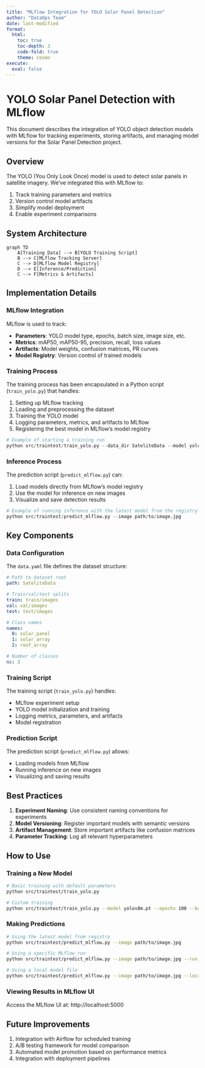 ```yaml
---
title: "MLflow Integration for YOLO Solar Panel Detection"
author: "DataOps Team"
date: last-modified
format:
  html:
    toc: true
    toc-depth: 3
    code-fold: true
    theme: cosmo
execute:
  eval: false
---
```


# YOLO Solar Panel Detection with MLflow

This document describes the integration of YOLO object detection models with MLflow for tracking experiments, storing artifacts, and managing model versions for the Solar Panel Detection project.

## Overview

The YOLO (You Only Look Once) model is used to detect solar panels in satellite imagery. We've integrated this with MLflow to:

1. Track training parameters and metrics
2. Version control model artifacts
3. Simplify model deployment
4. Enable experiment comparisons

## System Architecture

```mermaid
graph TD
    A[Training Data] --> B[YOLO Training Script]
    B --> C[MLflow Tracking Server]
    C --> D[MLflow Model Registry]
    D --> E[Inference/Prediction]
    C --> F[Metrics & Artifacts]
```

## Implementation Details

### MLflow Integration

MLflow is used to track:

- **Parameters**: YOLO model type, epochs, batch size, image size, etc.
- **Metrics**: mAP50, mAP50-95, precision, recall, loss values
- **Artifacts**: Model weights, confusion matrices, PR curves
- **Model Registry**: Version control of trained models

### Training Process

The training process has been encapsulated in a Python script (`train_yolo.py`) that handles:

1. Setting up MLflow tracking
2. Loading and preprocessing the dataset
3. Training the YOLO model
4. Logging parameters, metrics, and artifacts to MLflow
5. Registering the best model in MLflow's model registry

```python
# Example of starting a training run
python src/traintest/train_yolo.py --data_dir SateliteData --model yolov8n.pt --epochs 50 --batch 16 --img_size 832
```

### Inference Process

The prediction script (`predict_mlflow.py`) can:

1. Load models directly from MLflow's model registry
2. Use the model for inference on new images
3. Visualize and save detection results

```python
# Example of running inference with the latest model from the registry
python src/traintest/predict_mlflow.py --image path/to/image.jpg
```

## Key Components

### Data Configuration

The `data.yaml` file defines the dataset structure:

```yaml
# Path to dataset root
path: SateliteData

# Train/val/test splits
train: train/images
val: val/images
test: test/images

# Class names
names:
  0: solar_panel
  1: solar_array
  2: roof_array

# Number of classes
nc: 3
```

### Training Script

The training script (`train_yolo.py`) handles:

- MLflow experiment setup
- YOLO model initialization and training
- Logging metrics, parameters, and artifacts
- Model registration

### Prediction Script

The prediction script (`predict_mlflow.py`) allows:

- Loading models from MLflow
- Running inference on new images
- Visualizing and saving results

## Best Practices

1. **Experiment Naming**: Use consistent naming conventions for experiments
2. **Model Versioning**: Register important models with semantic versions
3. **Artifact Management**: Store important artifacts like confusion matrices
4. **Parameter Tracking**: Log all relevant hyperparameters

## How to Use

### Training a New Model

```bash
# Basic training with default parameters
python src/traintest/train_yolo.py

# Custom training
python src/traintest/train_yolo.py --model yolov8m.pt --epochs 100 --batch 8
```

### Making Predictions

```bash
# Using the latest model from registry
python src/traintest/predict_mlflow.py --image path/to/image.jpg

# Using a specific MLflow run
python src/traintest/predict_mlflow.py --image path/to/image.jpg --run_id <mlflow_run_id>

# Using a local model file
python src/traintest/predict_mlflow.py --image path/to/image.jpg --local_model path/to/model.pt
```

### Viewing Results in MLflow UI

Access the MLflow UI at: http://localhost:5000

## Future Improvements

1. Integration with Airflow for scheduled training
2. A/B testing framework for model comparison
3. Automated model promotion based on performance metrics
4. Integration with deployment pipelines 
